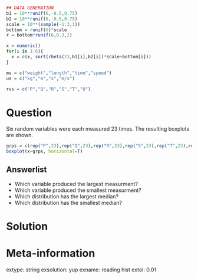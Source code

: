 ```r
## DATA GENERATION
b1 = 10**runif(6,-0.5,0.75)
b2 = 10**runif(6,-0.5,0.75)
scale = 10**(sample(-1:3,1))
bottom = runif(6)*scale
r = bottom*runif(6,0.3,2)

x = numeric()
for(i in 1:6){
  x = c(x, sort(rbeta(23,b1[i],b2[i])*scale+bottom[i]))
}

ms = c("weight","length","time","speed")
us = c("kg","m","s","m/s")

rvs = c("P","Q","R","S","T","U")

```

Question
========
Six random variables were each measured 23 times. The resulting boxplots are shown.

```r
grps = c(rep("P",23),rep("Q",23),rep("R",23),rep("S",23),rep("T",23),rep("U",23))
boxplot(x~grps, horizontal=T)
```

Answerlist
-------
* Which variable produced the largest measurment?
* Which variable produced the smallest measurment?
* Which distribution has the largest median?
* Which distribution has the smallest median?

Solution
========




Meta-information
============
extype: string
exsolution: yup
exname: reading hist
extol: 0.01
